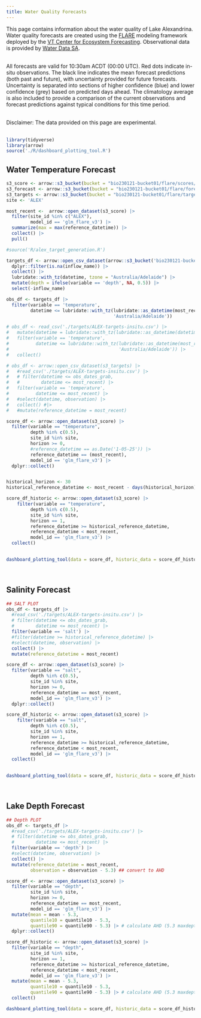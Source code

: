 ```yaml
---
title: Water Quality Forecasts
---
```


This page contains information about the water quality of Lake Alexandrina. Water quality forecasts are created using the [FLARE](https://flare-forecast.org/) modeling framework deployed by the [VT Center for Ecosystem Forecasting](https://ecoforecast.centers.vt.edu/). Observational data is provided by [Water Data SA](https://water.data.sa.gov.au/). <br /> <br />

All forecasts are valid for 10:30am ACDT (00:00 UTC). Red dots indicate in-situ observations. The black line indicates the mean forecast predictions (both past and future), with uncertainty provided for future forecasts. Uncertainty is separated into sections of higher confidence (blue) and lower confidence (grey) based on predicted days ahead. The climatology average is also included to provide a comparison of the current observations and forecast predictions against typical conditions for this time period. <br /> <br />

Disclaimer: The data provided on this page are experimental.<br /> <br />

```r
library(tidyverse)
library(arrow)
source('./R/dashboard_plotting_tool.R')
```

## Water Temperature Forecast

```r
s3_score <- arrow::s3_bucket(bucket = "bio230121-bucket01/flare/scores/parquet", endpoint_override = "renc.osn.xsede.org", anonymous = TRUE)
s3_forecast <- arrow::s3_bucket(bucket = "bio230121-bucket01/flare/forecasts/parquet", endpoint_override = "renc.osn.xsede.org", anonymous = TRUE)
s3_targets <- arrow::s3_bucket(bucket = "bio230121-bucket01/flare/targets/ALEX", endpoint_override = "renc.osn.xsede.org", anonymous = TRUE)
site <- 'ALEX'

most_recent <-  arrow::open_dataset(s3_score) |> 
  filter(site_id %in% c("ALEX"), 
         model_id == 'glm_flare_v3') |>
  summarize(max = max(reference_datetime)) |> 
  collect() |> 
  pull()

#source('R/alex_target_generation.R')

targets_df <- arrow::open_csv_dataset(arrow::s3_bucket('bio230121-bucket01/flare/targets/ALEX/', endpoint_override = 'renc.osn.xsede.org', anonymous = TRUE)) |> 
  dplyr::filter(is.na(inflow_name)) |> 
  collect() |> 
  lubridate::with_tz(datetime, tzone = "Australia/Adelaide") |> 
  mutate(depth = ifelse(variable == 'depth', NA, 0.5)) |> 
  select(-inflow_name)

obs_df <- targets_df |> 
  filter(variable == 'temperature',
         datetime <= lubridate::with_tz(lubridate::as_datetime(most_recent) + lubridate::days(1),
                                        'Australia/Adelaide'))

# obs_df <- read_csv('./targets/ALEX-targets-insitu.csv') |> 
#   mutate(datetime = lubridate::with_tz(lubridate::as_datetime(datetime), 'Australia/Adelaide')) |> 
#   filter(variable == 'temperature',
#          datetime <= lubridate::with_tz(lubridate::as_datetime(most_recent) + lubridate::days(1),
#                                         'Australia/Adelaide')) |>
#   collect()

# obs_df <- arrow::open_csv_dataset(s3_targets) |> 
#   #read_csv('./targets/ALEX-targets-insitu.csv') |> 
#   # filter(datetime <= obs_dates_grab,
#   #        datetime <= most_recent) |> 
#   filter(variable == 'temperature',
#          datetime <= most_recent) |> 
#   #select(datetime, observation) |> 
#   collect() #|> 
#   #mutate(reference_datetime = most_recent)

score_df <- arrow::open_dataset(s3_score) |>
  filter(variable == "temperature",
         depth %in% c(0.5),
         site_id %in% site,
         horizon >= 0,
         #reference_datetime == as.Date('1-05-25')) |> 
         reference_datetime == (most_recent),
         model_id == 'glm_flare_v3') |>
  dplyr::collect()


historical_horizon <- 30 
historical_reference_datetime <- most_recent - days(historical_horizon)

score_df_historic <- arrow::open_dataset(s3_score) |> 
    filter(variable == "temperature",
         depth %in% c(0.5),
         site_id %in% site,
         horizon == 1,
         reference_datetime >= historical_reference_datetime, 
         reference_datetime < most_recent,
         model_id == 'glm_flare_v3') |> 
  collect()
  

dashboard_plotting_tool(data = score_df, historic_data = score_df_historic, depths = c(0.5), tzone = 'Australia/Adelaide', ylims = c(13,27), site_name = site, obs_hist = obs_df, historical_horizon = historical_horizon, forecast_horizon_confidence = 10)

```

<br />

## Salinity Forecast

```r
## SALT PLOT 
obs_df <- targets_df |> 
  #read_csv('./targets/ALEX-targets-insitu.csv') |> 
  # filter(datetime <= obs_dates_grab,
  #        datetime <= most_recent) |> 
  filter(variable == 'salt') |> 
  #filter(datetime >= historical_reference_datetime) |> 
  #select(datetime, observation) |> 
  collect() |> 
  mutate(reference_datetime = most_recent)

score_df <- arrow::open_dataset(s3_score) |>
  filter(variable == "salt",
         depth %in% c(0.5),
         site_id %in% site,
         horizon >= 0,
         reference_datetime == most_recent,
         model_id == 'glm_flare_v3') |>
  dplyr::collect()

score_df_historic <- arrow::open_dataset(s3_score) |> 
    filter(variable == "salt",
         depth %in% c(0.5),
         site_id %in% site,
         horizon == 1,
         reference_datetime >= historical_reference_datetime, 
         reference_datetime < most_recent,
         model_id == 'glm_flare_v3') |> 
  collect()
  

dashboard_plotting_tool(data = score_df, historic_data = score_df_historic, depths = c(0.5), tzone = 'Australia/Adelaide', ylims = c(0.2,0.5), site_name = site, obs_hist = obs_df, historical_horizon = historical_horizon, forecast_horizon_confidence = 10)

```

<br />

## Lake Depth Forecast

```r
## Depth PLOT 
obs_df <- targets_df |> 
  #read_csv('./targets/ALEX-targets-insitu.csv') |> 
  # filter(datetime <= obs_dates_grab,
  #        datetime <= most_recent) |> 
  filter(variable == 'depth') |> 
  #select(datetime, observation) |> 
  collect() |> 
  mutate(reference_datetime = most_recent,
         observation = observation - 5.3) ## convert to AHD

score_df <- arrow::open_dataset(s3_score) |>
  filter(variable == "depth",
         site_id %in% site,
         horizon >= 0,
         reference_datetime == most_recent,
         model_id == 'glm_flare_v3') |>
  mutate(mean = mean - 5.3,
         quantile10 = quantile10 - 5.3,
         quantile90 = quantile90 - 5.3) |> # calculate AHD (5.3 maxdepth)
  dplyr::collect()

score_df_historic <- arrow::open_dataset(s3_score) |> 
  filter(variable == "depth",
         site_id %in% site,
         horizon == 1,
         reference_datetime >= historical_reference_datetime, 
         reference_datetime < most_recent,
         model_id == 'glm_flare_v3') |> 
  mutate(mean = mean - 5.3,
         quantile10 = quantile10 - 5.3,
         quantile90 = quantile90 - 5.3) |> # calculate AHD (5.3 maxdepth) |> 
  collect()

dashboard_plotting_tool(data = score_df, historic_data = score_df_historic, depths = c(NA), tzone = 'Australia/Adelaide', ylims = c(0.3,0.8), site_name = site, obs_hist = obs_df, historical_horizon = historical_horizon, forecast_horizon_confidence = 10)
```
